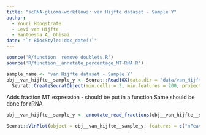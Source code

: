 ```yaml
---
title: "scRNA-glioma-workflows: van Hijfte dataset - Sample Y"
author: 
  - Youri Hoogstrate
  - Levi van Hijfte
  - Santoesha A. Ghisai
date: "`r BiocStyle::doc_date()`"
---
```


```r
source('R/function__remove_doublets.R')
source('R/function__annotate_percentage_MT-RNA.R')
```


```r
sample_name <- 'van Hijfte dataset - Sample Y'
obj__van_hijfte__sample_y <- Seurat::Read10X(data.dir = "data/van_Hijfte__Sample_Y/filtered_feature_bc_matrix") |> 
  Seurat::CreateSeuratObject(min.cells = 3, min.features = 200, project = sample_name)
```

Adds fraction MT expression - should be put in a function
Same should be done for rRNA

```r
obj__van_hijfte__sample_y <- annotate_read_fractions(obj__van_hijfte__sample_y) # percentage MT, Ribo RNA and MALAT1

Seurat::VlnPlot(object = obj__van_hijfte__sample_y, features = c("nFeature_RNA", "nCount_RNA", "percentage_mitochondrial_reads"), ncol = 3, pt.size = 0.01, group.by = "orig.ident") 
```

